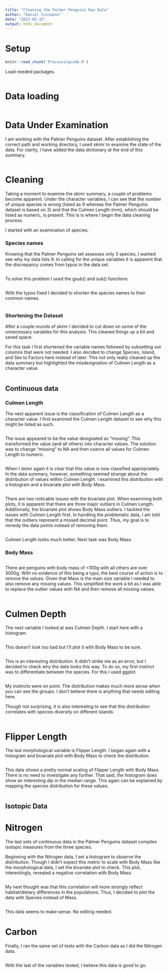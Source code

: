 ```yaml
---
title: "Cleaning the Palmer Penguins Raw Data"
author: "Daniel Cusimano"
date: "2023-02-15"
output: html_document
---
```



# Setup


```r
knitr::read_chunk('Processingcode.R')
```

Load needed packages. 


```r
```

# Data loading


```r
```

# Data Under Examination

I am working with the Palmer Penguins dataset. After establishing the correct path and working directory, I used skimr to examine the state of the data. For clarity, I have added the data dictionary at the end of this summary. 

```r
```


# Cleaning

Taking a moment to examine the skimr summary, a couple of problems become apparent. Under the character variables, I can see that the number of unique species is wrong (listed as 9 whereas the Palmer Penguins dataset is based on 3) and that the Culmen Length (mm), which should be listed as numeric, is present. This is is where I begin the data cleaning process. 

I started with an examination of species. 

###  Species names

Knowing that the Palmer Penguins set assesses only 3 species, I wanted see why my data lists 9. In calling for the unique variables it is apparent that the discrepancy comes from typos in the data set. 

```r
```

To solve this problem I used the gsub() and sub() functions. 

```r
```
With the typos fixed I decided to shorten the species names to their common names. 

```r
```
### Shortening the Dataset

After a couple rounds of skimr I decided to cut down on some of the unnecessary variables for this analysis. This cleaned things up a bit and saved space. 

For this task I first shortened the variable names followed by subsetting out columns that were not needed. I also decided to change Species, Island, and Sex to Factors here instead of later. This not only really cleaned up the data summary but highlighted the misdesignation of Culmen Length as a character value. 

```r
```

## Continuous data
### Culmen Length

The next apparent issue is the classification of Culmen Length as a character value. I first examined the Culmen Length dataset to see why this might be listed as such. 

```r
```

The issue appeared to be the value designated as "missing". This transformed the value (and all others) into character values. The solution was to change "missing" to NA and then coerce all values for Culmen Length to numeric. 



```r
```


When I skimr again it is clear that this value is now classified appropriately. In the data summary, however, something seemed strange about the distribution of values within Culmen Length. I examined this distribution with a histogram and a bivariate plot with Body Mass. 


```r
```
There are two noticable issues with the bivariate plot. When examining both plots, it is apparent that there are three major outliers in Culmen Length. Additionally, the bivariate plot shows Body Mass outliers. I tackled the issues with Culmen Length first. In handling the problematic data, I am told that the outliers represent a missed decimal point. Thus, my goal is to remedy the data points instead of removing them. 

```r
```
Culmen Length looks much better. Next task was Body Mass. 

### Body Mass

```r
```

There are penguins with body mass of <100g with all others are over 3000g. With no evidence of this being a typo, the best course of action is to remove the values. Given that Mass is the main size variable I needed to also remove any missing values. This simplified the work a bit as I was able to replace the outlier values with NA and then remove all missing values. 


```r
```


# Culmen Depth

The next variable I looked at was Culmen Depth. I start here with a histogram.


```r
```

This doesn't look too bad but I'll plot it with Body Mass to be sure. 

```r
```

This is an interesting distribution. It didn't strike me as an error, but I decided to check why the data looks this way. To do so, my first instinct was to differentiate between the species. For this I used ggplot.

```r
```

My instincts were on point. The distribution makes much more sense when you can see the groups. I don't believe there is anything that needs editing here. 

Though not surprising, it is also interesting to see that this distribution correlates with species diversity on different islands. 

```r
```

# Flipper Length

The last morphological variable is Flipper Length. I began again with a histogram and bivariate plot with Body Mass to check the distribution. 

```r
```

This data shows a pretty normal scaling of Flipper Length with Body Mass. There is no need to investigate any further. That said, the histogram does show an interesting dip in the median range. This again can be explained by mapping the species distribution for these values. 

```r
```

## Isotopic Data

# Nitrogen

The last sets of continuous data in the Palmer Penguins dataset compiles isotopic measures from the three species. 

Beginning with the Nitrogen data, I set a histogram to observe the distribution. Though I didn't expect this metric to scale with Body Mass like the morphological data, I set the bivariate plot to check. This plot, interestingly, revealed a negative correlation with Body Mass.

```r
```


My next thought was that this correlation will more strongly reflect habitat/dietary differences in the populations. Thus, I decided to plot the data with Species instead of Mass.

```r
```

This data seems to make sense. No editing needed. 

# Carbon

Finally, I ran the same set of tests with the Carbon data as I did the Nitrogen data. 

```r
```

With the last of the variables tested, I believe this data is good to go. 

```r
```

